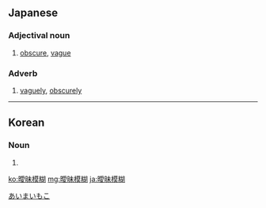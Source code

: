 ==Japanese==
{{ja-kanjitab|あい|まい|も|こ}}

===Adjectival noun===
{{ja-adj|decl=na|あいまいもこ}}

# [[obscure]], [[vague]]

===Adverb===
{{ja-pos|あいまいもこ|adverb}}

# [[vaguely]], [[obscurely]]

[[Category:Yojijukugo|あいまいもこ]]

----

==Korean==
{{ko-hanjatab}}

===Noun===
{{ko-noun|hj|hangeul=애매모호}}

# {{hanja form of|애매모호|[[obscurity]]}}

[[ko:曖昧模糊]]
[[mg:曖昧模糊]]
[[ja:曖昧模糊]]